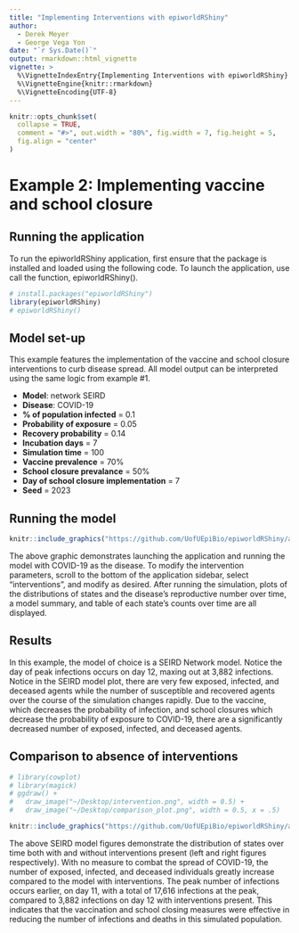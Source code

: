 ```yaml
---
title: "Implementing Interventions with epiworldRShiny"
author:
  - Derek Meyer
  - George Vega Yon
date: "`r Sys.Date()`"
output: rmarkdown::html_vignette
vignette: >
  %\VignetteIndexEntry{Implementing Interventions with epiworldRShiny}
  %\VignetteEngine{knitr::rmarkdown}
  %\VignetteEncoding{UTF-8}
---
```


```r
knitr::opts_chunk$set(
  collapse = TRUE,
  comment = "#>", out.width = "80%", fig.width = 7, fig.height = 5,
  fig.align = "center"
)
```

# Example 2: Implementing vaccine and school closure

## Running the application
To run the epiworldRShiny application, first ensure that the package is
installed and loaded using the following code. To launch the application,
use call the function, epiworldRShiny().
```r
# install.packages("epiworldRShiny")
library(epiworldRShiny)
# epiworldRShiny()
```

## Model set-up

This example features the implementation of the vaccine and school closure
interventions to curb disease spread. All model output can be interpreted using
the same logic from example #1.

- **Model**: network SEIRD
- **Disease**: COVID-19
- **% of population infected** = 0.1
- **Probability of exposure** = 0.05
- **Recovery probability** = 0.14
- **Incubation days** = 7
- **Simulation time** = 100
- **Vaccine prevalence** = 70%
- **School closure prevalance** = 50%
- **Day of school closure implementation** = 7
- **Seed** = 2023

## Running the model
```r
knitr::include_graphics("https://github.com/UofUEpiBio/epiworldRShiny/assets/105825983/d5405162-f7fe-4a42-8a4c-e9a2ac31be73")
```

The above graphic demonstrates launching the application and running the model
with COVID-19 as the disease. To modify the intervention parameters, scroll to
the bottom of the application sidebar, select "interventions", and modify as
desired. After running the simulation, plots of the distributions of states and
the disease's reproductive number over time, a model summary, and table of each
state's counts over time are all displayed.

## Results

In this example, the model of choice is a SEIRD Network model. Notice the day of
peak infections occurs on day 12, maxing out at 3,882 infections. Notice in
the SEIRD model plot, there are very few exposed, infected, and deceased agents
while the number of susceptible and recovered agents over the course of the
simulation changes rapidly. Due to the vaccine, which decreases the probability
of infection, and school closures which decrease the probability of exposure to
COVID-19, there are a significantly decreased number of exposed, infected, and
deceased agents.

## Comparison to absence of interventions

```r
# library(cowplot)
# library(magick)
# ggdraw() +
#   draw_image("~/Desktop/intervention.png", width = 0.5) +
#   draw_image("~/Desktop/comparison_plot.png", width = 0.5, x = .5)

knitr::include_graphics("https://github.com/UofUEpiBio/epiworldRShiny/assets/105825983/092caa29-dee2-4230-b2c7-59a46a2493ee")
```

The above SEIRD model figures demonstrate the distribution of states over time
both with and without interventions present (left and right figures
respectively). With no measure to combat the spread of COVID-19, the number of
exposed, infected, and deceased individuals greatly increase compared to the
model with interventions. The peak number of infections occurs earlier, on day
11, with a total of 17,616 infections at the peak, compared to 3,882 infections
on day 12 with interventions present. This indicates that the vaccination and
school closing measures were effective in reducing the number of infections and
deaths in this simulated population.

